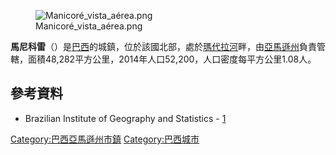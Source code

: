 [[Image:Manicoré_vista_aérea.png|right]]

{{Coord|5|48|32|S|61|18|0|W|display=title}}

'''馬尼科雷'''（{{lang-pt|Manicoré}}）是[[巴西|巴西]]的城鎮，位於該國北部，處於[[瑪代拉河|瑪代拉河]]畔，由[[亞馬遜州_(巴西)|亞馬遜州]]負責管轄，面積48,282平方公里，2014年人口52,200，人口密度每平方公里1.08人。

==參考資料==
*Brazilian Institute of Geography and Statistics - [http://www.ibge.gov.br/cidadesat/default.php]

{{Brazil-geo-stub}}
{{巴西亞馬遜州市鎮}}

[[Category:巴西亞馬遜州市鎮|Category:巴西亞馬遜州市鎮]]
[[Category:巴西城市|Category:巴西城市]]